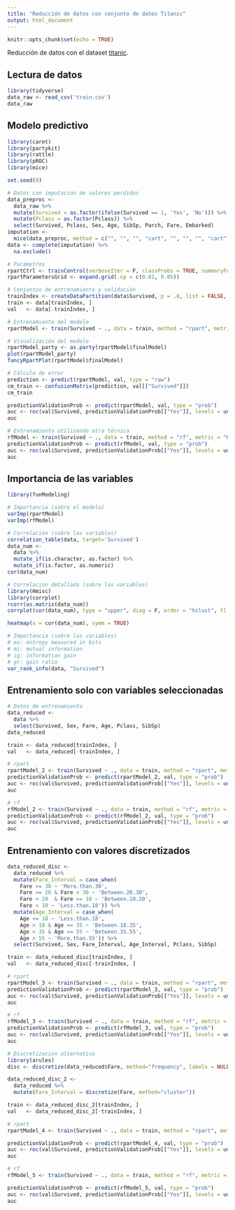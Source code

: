 ```yaml
---
title: "Reducción de datos con conjunto de datos Titanic"
output: html_document
---
```


```r
knitr::opts_chunk$set(echo = TRUE)
```

Reducción de datos con el dataset [titanic](https://www.kaggle.com/c/titanic/).

## Lectura de datos
```r
library(tidyverse)
data_raw <- read_csv('train.csv')
data_raw
```

## Modelo predictivo
```r
library(caret)
library(partykit)
library(rattle)
library(pROC)
library(mice)

set.seed(0)

# Datos con imputacion de valores perdidos
data_preproc <-
  data_raw %>%
  mutate(Survived = as.factor(ifelse(Survived == 1, 'Yes', 'No'))) %>%
  mutate(Pclass = as.factor(Pclass)) %>%
  select(Survived, Pclass, Sex, Age, SibSp, Parch, Fare, Embarked)
imputation <-
  mice(data_preproc, method = c("", "", "", "cart", "", "", "", "cart"), printFlag = F)
data <- complete(imputation) %>%
  na.exclude()

# Parámetros
rpartCtrl <- trainControl(verboseIter = F, classProbs = TRUE, summaryFunction = twoClassSummary)
rpartParametersGrid <- expand.grid(.cp = c(0.01, 0.05))

# Conjuntos de entrenamiento y validación
trainIndex <- createDataPartition(data$Survived, p = .8, list = FALSE, times = 1)
train <- data[trainIndex, ] 
val   <- data[-trainIndex, ]

# Entrenamiento del modelo
rpartModel <- train(Survived ~ ., data = train, method = "rpart", metric = "ROC", trControl = rpartCtrl, tuneGrid = rpartParametersGrid)

# Visualización del modelo
rpartModel_party <- as.party(rpartModel$finalModel)
plot(rpartModel_party)
fancyRpartPlot(rpartModel$finalModel)

# Cálculo de error
prediction <- predict(rpartModel, val, type = "raw") 
cm_train <- confusionMatrix(prediction, val[["Survived"]])
cm_train

predictionValidationProb <- predict(rpartModel, val, type = "prob")
auc <- roc(val$Survived, predictionValidationProb[["Yes"]], levels = unique(val[["Survived"]]))
auc

# Entrenamiento utilizando otra técnica
rfModel <- train(Survived ~ ., data = train, method = "rf", metric = "ROC", trControl = rpartCtrl)
predictionValidationProb <- predict(rfModel, val, type = "prob")
auc <- roc(val$Survived, predictionValidationProb[["Yes"]], levels = unique(val[["Survived"]]))
auc
```

## Importancia de las variables
```r
library(funModeling)

# Importancia (sobre el modelo)
varImp(rpartModel)
varImp(rfModel)

# Correlacion (sobre las variables)
correlation_table(data, target='Survived')
data_num <-
  data %>%
  mutate_if(is.character, as.factor) %>%
  mutate_if(is.factor, as.numeric)
cor(data_num)

# Correlacion detallada (sobre las variables)
library(Hmisc)
library(corrplot)
rcorr(as.matrix(data_num))
corrplot(cor(data_num), type = "upper", diag = F, order = "hclust", tl.col = "black", tl.srt = 45)

heatmap(x = cor(data_num), symm = TRUE)

# Importancia (sobre las variables)
# en: entropy measured in bits
# mi: mutual information
# ig: information gain
# gr: gain ratio
var_rank_info(data, "Survived")
```

## Entrenamiento solo con variables seleccionadas
```r
# Datos de entrenamiento
data_reduced <-
  data %>%
  select(Survived, Sex, Fare, Age, Pclass, SibSp)
data_reduced

train <- data_reduced[trainIndex, ] 
val   <- data_reduced[-trainIndex, ]

# rpart
rpartModel_2 <- train(Survived ~ ., data = train, method = "rpart", metric = "ROC", trControl = rpartCtrl, tuneGrid = rpartParametersGrid)
predictionValidationProb <- predict(rpartModel_2, val, type = "prob")
auc <- roc(val$Survived, predictionValidationProb[["Yes"]], levels = unique(val[["Survived"]]))
auc

# rf
rfModel_2 <- train(Survived ~ ., data = train, method = "rf", metric = "ROC", trControl = rpartCtrl)
predictionValidationProb <- predict(rfModel_2, val, type = "prob")
auc <- roc(val$Survived, predictionValidationProb[["Yes"]], levels = unique(val[["Survived"]]))
auc
```

## Entrenamiento con valores discretizados
```r
data_reduced_disc <-
  data_reduced %>%
  mutate(Fare_Interval = case_when(
    Fare >= 30 ~ 'More.than.30',
    Fare >= 20 & Fare < 30 ~ 'Between.20.30',
    Fare < 20  & Fare >= 10 ~ 'Between.10.20',
    Fare < 10 ~ 'Less.than.10')) %>%
  mutate(Age_Interval = case_when(
    Age <= 18 ~ 'Less.than.18',
    Age > 18 & Age <= 35 ~ 'Between.18.35',
    Age > 35 & Age <= 55 ~ 'Between.35.55',
    Age > 55 ~ 'More.than.55')) %>%
  select(Survived, Sex, Fare_Interval, Age_Interval, Pclass, SibSp)

train <- data_reduced_disc[trainIndex, ] 
val   <- data_reduced_disc[-trainIndex, ]

# rpart
rpartModel_3 <- train(Survived ~ ., data = train, method = "rpart", metric = "ROC", trControl = rpartCtrl, tuneGrid = rpartParametersGrid)
predictionValidationProb <- predict(rpartModel_3, val, type = "prob")
auc <- roc(val$Survived, predictionValidationProb[["Yes"]], levels = unique(val[["Survived"]]))
auc

# rf
rfModel_3 <- train(Survived ~ ., data = train, method = "rf", metric = "ROC", trControl = rpartCtrl)
predictionValidationProb <- predict(rfModel_3, val, type = "prob")
auc <- roc(val$Survived, predictionValidationProb[["Yes"]], levels = unique(val[["Survived"]]))
auc

# Discretizacion alternativa
library(arules)
disc <- discretize(data_reduced$Fare, method="frequency", labels = NULL)

data_reduced_disc_2 <-
  data_reduced %>%
  mutate(Fare_Interval = discretize(Fare, method="cluster"))

train <- data_reduced_disc_2[trainIndex, ] 
val   <- data_reduced_disc_2[-trainIndex, ]

# rpart
rpartModel_4 <- train(Survived ~ ., data = train, method = "rpart", metric = "ROC", trControl = rpartCtrl, tuneGrid = rpartParametersGrid)

predictionValidationProb <- predict(rpartModel_4, val, type = "prob")
auc <- roc(val$Survived, predictionValidationProb[["Yes"]], levels = unique(val[["Survived"]]))
auc

# rf
rfModel_5 <- train(Survived ~ ., data = train, method = "rf", metric = "ROC", trControl = rpartCtrl)

predictionValidationProb <- predict(rfModel_5, val, type = "prob")
auc <- roc(val$Survived, predictionValidationProb[["Yes"]], levels = unique(val[["Survived"]]))
auc
```

